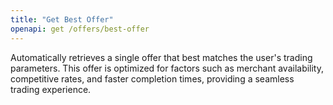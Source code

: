 ```yaml
---
title: "Get Best Offer"
openapi: get /offers/best-offer
---
```


Automatically retrieves a single offer that best matches the user's trading parameters. This offer is optimized for factors such as merchant availability, competitive rates, and faster completion times, providing a seamless trading experience.